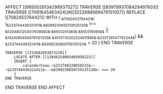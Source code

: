 AFFECT [[8850026134298937527]]
TRAVERSE [[8397993708429497603]]
    TRAVERSE [[7081645463424]]#[[3222688569479151057]]
        REPLACE [[7082453764421]] WITH {
            ~&7082453764421&~: (~&233744436321411&~.~&8399230650759125120&~ !== ~&5204801254017638580&~.~&6503241380&~.~&6503160856&~ || ~&14240654930781121335&~.~&4013730202224011985&~.~&233726547792244&~) && ~&233744436321411&~.~&8399230650759125120&~ < 20
        }
    END TRAVERSE
    
    TRAVERSE [[233682693073220]]
        LOCATE AFTER [[13846254003405958223]]
        INSERT {
            calendarView.~&233748328658231&~: ~&233744436321411&~.~&8399230650759125120&~ === 20
        }
    END TRAVERSE
END TRAVERSE
END AFFECT

